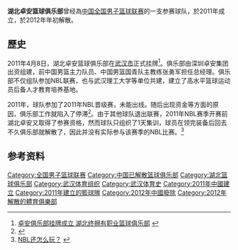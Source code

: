 '''湖北卓安篮球俱乐部'''曾经為[[中华人民共和国|中国]][[全国男子篮球联赛|全国男子篮球联赛]]的一支参赛球队，於2011年成立，於2012年年初解散。

== 歷史 ==
2011年4月8日，湖北卓安篮球俱乐部在[[武汉市|武汉市]]正式挂牌<ref>[http://cbachina.163.com/11/0409/04/7160LKED00052UUC.html 卓安俱乐部挂牌成立 湖北终拥有职业篮球俱乐部] {{webarchive|url=https://web.archive.org/web/20130420160529/http://cbachina.163.com/11/0409/04/7160LKED00052UUC.html |date=2013-04-20 }}</ref>。俱乐部由深圳卓安集团出资组建，前中国男篮主力队员、中国男篮国青队主教练张勇军担任总经理。俱乐部不仅组队参加NBL联赛，也与武汉理工大学等单位共建，建立了高水平篮球运动员后备人才教育培养基地。

2011年，球队参加了2011年NBL晋级赛，未能出线。随后出现资金等方面的原因，俱乐部工作就陷入了停滞<ref>{{Cite web |url=http://sports.sohu.com/20121010/n354562846.shtml |title=湖北篮球难以重返CBA 资金问题困扰卓安俱乐部 |accessdate=2013-06-15 |archive-date=2014-09-05 |archive-url=https://web.archive.org/web/20140905165746/http://sports.sohu.com/20121010/n354562846.shtml |dead-url=no }}</ref>。由于其他球队退出联赛，2011年NBL赛季开赛前湖北卓安又取得了参赛资格，然而球队只组织了1天集训，球员在领完装备后回去不久俱乐部就解散了，因此并没有实际参与该赛季的NBL比赛。<ref>[http://www.ycwb.com/EPAPER/YCWB/html/2014-09/04/content_533670.htm?div=-1 NBL还怎么玩？] {{webarchive|url=https://web.archive.org/web/20140904143607/http://www.ycwb.com/ePaper/ycwb/html/2014-09/04/content_533670.htm?div=-1 |date=2014-09-04 }}</ref>

== 参考资料 ==
{{Reflist}}

{{全国男子篮球联赛}}

[[Category:全国男子篮球联赛|Category:全国男子篮球联赛]]
[[Category:中国已解散篮球俱乐部|Category:中国已解散篮球俱乐部]]
[[Category:湖北篮球俱乐部|Category:湖北篮球俱乐部]]
[[Category:武汉体育组织|Category:武汉体育组织]]
[[Category:武汉体育史|Category:武汉体育史]]
[[Category:2011年中國建立|Category:2011年中國建立]]
[[Category:2011年建立的籃球隊|Category:2011年建立的籃球隊]]
[[Category:2012年中國廢除|Category:2012年中國廢除]]
[[Category:2012年解散的體育俱樂部|Category:2012年解散的體育俱樂部]]